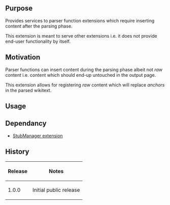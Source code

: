 {{Extension
|name        = ParserFunctionsHelper
|status      = beta
|type1       = parser function
|author      = [[user:jldupont|Jean-Lou Dupont]]
|version     = 1.0.0
|update      =
|mediawiki   = 1.10, 1.11
|download    = [http://mediawiki.googlecode.com/svn/tags/ParserFunctionsHelper SVN]
|readme      =
|changelog   = See SVN ($Id$)
|description = 
|parameters  =
|rights      =
|example     =
}}
== Purpose==
Provides services to parser function extensions which require inserting content after the parsing phase. 

This extension is meant to serve other extensions i.e. it does not provide end-user functionality by itself.

== Motivation ==
Parser functions can insert content during the parsing phase albeit not ''raw'' content i.e. content which should end-up untouched in the output page.

This extension allows for registering ''raw'' content which will replace ''anchors'' in the parsed wikitext.

== Usage ==

== Dependancy ==
* [[Extension:StubManager|StubManager extension]]

{{Pear|ParserFunctionsHelper}}

== History ==
{|border=1
! Release !! Notes
|-
| 1.0.0 || Initial public release
|}
